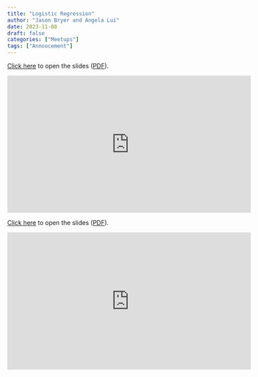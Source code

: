 ```yaml
---
title: "Logistic Regression"
author: "Jason Bryer and Angela Lui"
date: 2023-11-08
draft: false
categories: ["Meetups"]
tags: ["Annoucement"]
---
```



[Click here](/slides/09-Logistic_Regression.html#1) to open the slides ([PDF](/slides/09-Logistic_Regression.pdf)).

<iframe width="560" height="315" src="https://www.youtube.com/embed/HaqhiJmHcU4" title="YouTube video player" frameborder="0" allow="accelerometer; autoplay; clipboard-write; encrypted-media; gyroscope; picture-in-picture" allowfullscreen></iframe>

<!--more-->

[Click here](/slides/09-Logistic_Regression.html#1) to open the slides ([PDF](/slides/09-Logistic_Regression.pdf)).

<iframe width="560" height="315" src="https://www.youtube.com/embed/HaqhiJmHcU4" title="YouTube video player" frameborder="0" allow="accelerometer; autoplay; clipboard-write; encrypted-media; gyroscope; picture-in-picture" allowfullscreen></iframe>



